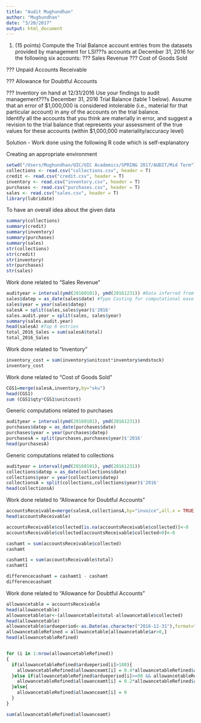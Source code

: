 ```yaml
---
title: "Audit Mughundhan"
author: "Mughundhan"
date: "3/20/2017"
output: html_document
---
```


1.	(15 points) Compute the Trial Balance account entries from the datasets provided by management for LSI???s accounts at December 31, 2016 for the following six accounts: 
???	Sales Revenue
???	Cost of Goods Sold 

???	Unpaid Accounts Receivable  

???	Allowance for Doubtful Accounts 

???	Inventory on hand at 12/31/2016
Use your findings to audit management???s December 31, 2016 Trial Balance (table 1 below).  Assume that an error of $1,000,000 is considered intolerable (i.e., material for that particular account) in any of the accounts on the trial balance.  
Identify all the accounts that you think are materially in error, and suggest a revision to the trial balance that represents your assessment of the true values for these accounts (within $1,000,000 materiality/accuracy level)


Solution - Work done using the following R code which is self-explanatory

Creating an appropriate environment
```r
setwd("/Users/Mughundhan/UIC/UIC Academics/SPRING 2017/AUDIT/Mid Term")
collections <- read.csv("collections.csv", header = T)
credit <- read.csv("credit.csv", header = T)
inventory <- read.csv("inventory.csv", header = T)
purchases <- read.csv("purchases.csv", header = T)
sales <- read.csv("sales.csv", header = T)
library(lubridate)
```

To have an overall idea about the given data
```r
summary(collections)
summary(credit)
summary(inventory)
summary(purchases)
summary(sales)
str(collections)
str(credit)
str(inventory)
str(purchases)
str(sales)
```

Work done related to "Sales Revenue"
```r
audityear = interval(ymd(20160101), ymd(20161231)) #Data inferred from Summary
sales$datep = as_date(sales$date) #Type Casting for computational ease
sales$year = year(sales$datep)
salesA = split(sales,sales$year)$'2016'
sales.audit.year = split(sales, sales$year)
summary(sales.audit.year)
head(salesA) #Top 6 entries
total_2016_Sales = sum(salesA$total)
total_2016_Sales
```

Work done related to "Inventory"
```r
inventory_cost = sum(inventory$unitcost*inventory$endstock)
inventory_cost
```

Work done related to "Cost of Goods Sold"
```r
CGS1=merge(salesA,inventory,by="sku")
head(CGS1)
sum (CGS1$qty*CGS1$unitcost)
```

Generic computations related to purchases
```r
audityear = interval(ymd(20160101), ymd(20161231))
purchases$datep = as_date(purchases$date)
purchases$year = year(purchases$datep)
purchasesA = split(purchases,purchases$year)$'2016'
head(purchasesA)
```

Generic computations related to collections
```r
audityear = interval(ymd(20160101), ymd(20161231))
collections$datep = as_date(collections$date)
collections$year = year(collections$datep)
collectionsA = split(collections,collections$year)$'2016'
head(collectionsA)
```

Work done related to "Allowance for Doubtful Accounts"
```r

accountsReceivable=merge(salesA,collectionsA,by="invoice",all.x = TRUE)
head(accountsReceivable)

accountsReceivable$collected[is.na(accountsReceivable$collected)]<-0
accountsReceivable$collected[accountsReceivable$collected<0]<-0

cashamt = sum(accountsReceivable$collected)
cashamt

cashamt1 = sum(accountsReceivable$total)
cashamt1

differencecashamt = cashamt1 - cashamt
differencecashamt
```

Work done related to "Allowance for Doubtful Accounts"
```r
allowancetable = accountsReceivable
head(allowancetable)
allowancetable$ar<-(allowancetable$total-allowancetable$collected)
head(allowancetable)
allowancetable$ardueperiod<-as.Date(as.character("2016-12-31"),format="%Y-%m-%d")-as.Date(as.character(allowancetable$date.x),format="%Y-%m-%d")
allowancetableRefined = allowancetable[allowancetable$ar>0,]
head(allowancetableRefined)


for (i in 1:nrow(allowancetableRefined))
{
  if(allowancetableRefined$ardueperiod[i]>180){
    allowancetableRefined$allowanceamt[i] = 0.4*allowancetableRefined$ar[i]
  }else if(allowancetableRefined$ardueperiod[i]>=90 && allowancetableRefined$ardueperiod[i]<=180){
    allowancetableRefined$allowanceamt[i] = 0.2*allowancetableRefined$ar[i]
  }else{
    allowancetableRefined$allowanceamt[i] = 0
  }
}

sum(allowancetableRefined$allowanceamt)
```